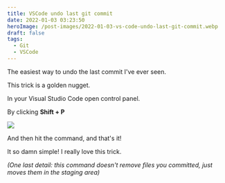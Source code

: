```yaml
---
title: VSCode undo last git commit
date: 2022-01-03 03:23:50
heroImage: /post-images/2022-01-03-vs-code-undo-last-git-commit.webp
draft: false
tags:
  - Git
  - VSCode
---
```


The easiest way to undo the last commit I've ever seen.

This trick is a golden nugget.

In your Visual Studio Code open control panel.

By clicking **Shift + P**

![](/post-images/2022-01-image.webp)

And then hit the command, and that's it!

It so damn simple! I really love this trick.

_(One last detail: this command doesn't remove files you committed, just moves them in the staging area)_
